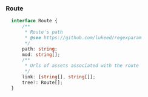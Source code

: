 ### Route

```typescript
  interface Route {
      /**
       * Route's path
       * @see https://github.com/lukeed/regexparam
       */
      path: string;
      mod: string[];
      /**
       * Urls of assets associated with the route
       */
      link: [string[], string[]];
      tree?: Route[];
  }
```
